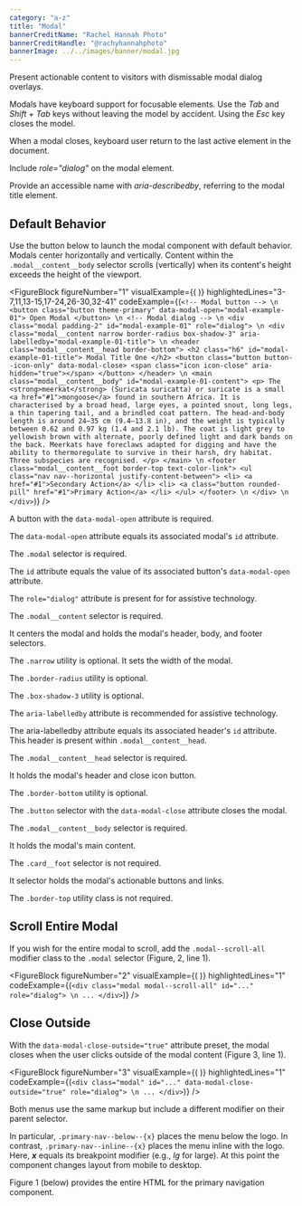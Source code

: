 ```yaml
---
category: "a-z"
title: "Modal"
bannerCreditName: "Rachel Hannah Photo"
bannerCreditHandle: "@rachyhannahphoto" 
bannerImage: ../../images/banner/modal.jpg
---
```



<TextBlock>

Present actionable content to visitors with dismissable modal dialog overlays. 

</TextBlock>

<AccessibilitySpotlight>

Modals have keyboard support for focusable elements. Use the *Tab* and *Shift + Tab* keys without leaving the model by accident. Using the *Esc* key closes the model.

When a modal closes, keyboard user return to the last active element in the document.

Include *role="dialog"* on the modal element.

Provide an accessible name with *aria-describedby*, referring to the modal title element.

</AccessibilitySpotlight>

<Divider id="default-behavior" />

<TextBlock>

## Default Behavior

Use the button below to launch the modal component with default behavior. Modals center horizontally and vertically. Content within the `.modal__content__body` selector scrolls (vertically) when its content's height exceeds the height of the viewport. 

</TextBlock>

<FigureBlock
    figureNumber="1"
    visualExample={(
        <ModalExample />
    )}
    highlightedLines="3-7,11,13-15,17-24,26-30,32-41"
    codeExample={(`
        <!-- Modal button --> \n
        <button
            class="button theme-primary"
            data-modal-open="modal-example-01">
                Open Modal
        </button> \n
        <!-- Modal dialog --> \n
        <div class="modal padding-2" id="modal-example-01" role="dialog"> \n
            <div
                class="modal__content narrow border-radius box-shadow-3"
                aria-labelledby="modal-example-01-title"> \n
                <header class="modal__content__head border-bottom">
                    <h2 class="h6" id="modal-example-01-title">
                        Modal Title One
                    </h2>
                    <button class="button button--icon-only" data-modal-close>
                        <span class="icon icon-close" aria-hidden="true"></span>
                    </button>
                </header> \n
                <main class="modal__content__body" id="modal-example-01-content">
                    <p>
                        The <strong>meerkat</strong> (Suricata suricatta) or suricate is a small <a href="#1">mongoose</a> found in southern Africa. It is characterised by a broad head, large eyes, a pointed snout, long legs, a thin tapering tail, and a brindled coat pattern. The head-and-body length is around 24–35 cm (9.4–13.8 in), and the weight is typically between 0.62 and 0.97 kg (1.4 and 2.1 lb). The coat is light grey to yellowish brown with alternate, poorly defined light and dark bands on the back. Meerkats have foreclaws adapted for digging and have the ability to thermoregulate to survive in their harsh, dry habitat. Three subspecies are recognised.
                    </p>
                </main> \n
                <footer class="modal__content__foot border-top text-color-link">
                    <ul class="nav nav--horizontal justify-content-between">
                        <li>
                            <a href="#1">Secondary Action</a>
                        </li>
                        <li>
                            <a class="button rounded-pill" href="#1">Primary Action</a>
                        </li>
                    </ul>
                </footer> \n
            </div> \n
        </div>
    `)}
/>

<TableLineDescBlock targetFigure="1">

<TableLineDescRow lines="3-7">

A button with the `data-modal-open` attribute is required.

The `data-modal-open` attribute equals its associated modal's `id` attribute.

</TableLineDescRow>

<TableLineDescRow lines="11">

The `.modal` selector is required.

The `id` attribute equals the value of its associated button's `data-modal-open` attribute.

The `role="dialog"` attribute is present for for assistive technology.

</TableLineDescRow>

<TableLineDescRow lines="13-15">

The `.modal__content` selector is required.

It centers the modal and holds the modal's header, body, and footer selectors.

The `.narrow` utility is optional. It sets the width of the modal.

The `.border-radius` utility is optional.

The `.box-shadow-3` utility is optional.

The `aria-labelledby` attribute is recommended for assistive technology.

The aria-labelledby attribute equals its associated header's `id` attribute. This header is present within `.modal__content__head`.

</TableLineDescRow>

<TableLineDescRow lines="17-24">

The `.modal__content__head` selector is required.

It holds the modal's header and close icon button.

The `.border-bottom` utility is optional.

The `.button` selector with the `data-modal-close` attribute closes the modal.

</TableLineDescRow>

<TableLineDescRow lines="26-30">

The `.modal__content__body` selector is required.

It holds the modal's main content.

</TableLineDescRow>

<TableLineDescRow lines="32-41">

The `.card__foot` selector is not required.

It selector holds the modal's actionable buttons and links.

The `.border-top` utility class is not required.

</TableLineDescRow>

</TableLineDescBlock>

<Divider id="scroll-entire-modal" />

<TextBlock>

## Scroll Entire Modal

If you wish for the entire modal to scroll, add the `.modal--scroll-all` modifier class to the `.modal` selector (Figure, 2, line 1).

</TextBlock>

<FigureBlock
    figureNumber="2"
    visualExample={(
        <ModalExample
            scrollAll={true}
            buttonText="Open Modal (Scroll All)"
            id="modal-example-02" 
        />
    )}
    highlightedLines="1"
    codeExample={(`
        <div class="modal modal--scroll-all" id="..." role="dialog"> \n
            ...
        </div>
    `)}
/>

<Divider id="close-outside" />

<TextBlock>

## Close Outside

With the `data-modal-close-outside="true"` attribute preset, the modal closes when the user clicks outside of the modal content (Figure 3, line 1).

</TextBlock>

<FigureBlock
    figureNumber="3"
    visualExample={(
        <ModalExample
            closeOutside={true}
            buttonText="Open Modal (Close Outside)"
            id="modal-example-03" 
        />
    )}
    highlightedLines="1"
    codeExample={(`
        <div class="modal" id="..." data-modal-close-outside="true" role="dialog"> \n
            ...
        </div>
    `)}
/>

<TextBlock>

Both menus use the same markup but include a different modifier on their parent selector.

In particular, `.primary-nav--below--{x}` places the menu below the logo. In contrast, `.primary-nav--inline--{x}` places the menu inline with the logo. Here, ***x*** equals its breakpoint modifier (e.g., *lg* for large). At this point the component changes layout from mobile to desktop.

Figure 1 (below) provides the entire HTML for the primary navigation component.

</TextBlock>
